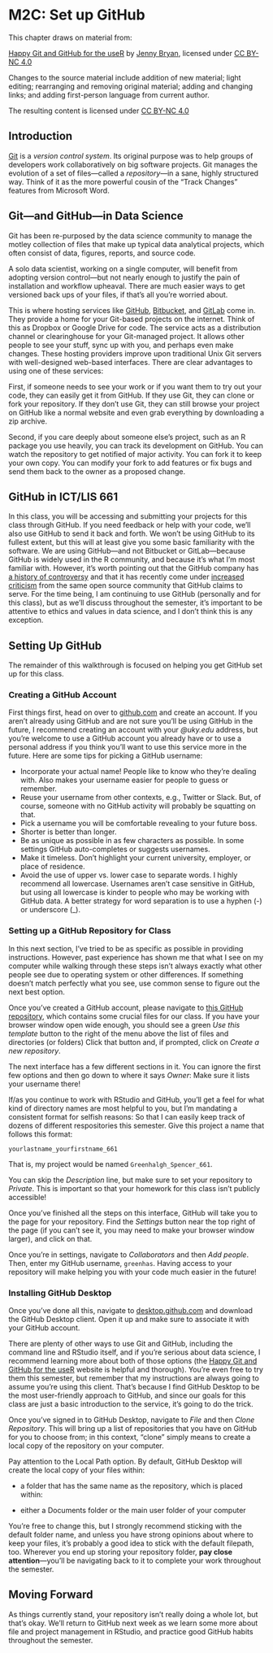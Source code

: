 # M2C: Set up GitHub

This chapter draws on material from:

[Happy Git and GitHub for the useR](https://happygitwithr.com/index.html) by [Jenny Bryan](https://jennybryan.org/), licensed under [CC BY-NC 4.0](http://creativecommons.org/licenses/by-nc/4.0/)

Changes to the source material include addition of new material; light editing; rearranging and removing original material; adding and changing links; and adding first-person language from current author.

The resulting content is licensed under [CC BY-NC 4.0](http://creativecommons.org/licenses/by-nc/4.0/)

## Introduction

[Git](https://git-scm.com/) is a *version control system*. Its original purpose was to help groups of developers work collaboratively on big software projects. Git manages the evolution of a set of files—called a *repository*—in a sane, highly structured way. Think of it as the more powerful cousin of the “Track Changes” features from Microsoft Word.

## Git—and GitHub—in Data Science

Git has been re-purposed by the data science community to manage the motley collection of files that make up typical data analytical projects, which often consist of data, figures, reports, and source code.

A solo data scientist, working on a single computer, will benefit from adopting version control—but not nearly enough to justify the pain of installation and workflow upheaval. There are much easier ways to get versioned back ups of your files, if that’s all you’re worried about.

This is where hosting services like [GitHub](https://github.com/), [Bitbucket](https://bitbucket.org), and [GitLab](https://about.gitlab.com/) come in. They provide a home for your Git-based projects on the internet. Think of this as Dropbox or Google Drive for code. The service acts as a distribution channel or clearinghouse for your Git-managed project. It allows other people to see your stuff, sync up with you, and perhaps even make changes. These hosting providers improve upon traditional Unix Git servers with well-designed web-based interfaces. There are clear advantages to using one of these services:

First, if someone needs to see your work or if you want them to try out your code, they can easily get it from GitHub. If they use Git, they can clone or fork your repository. If they don’t use Git, they can still browse your project on GitHub like a normal website and even grab everything by downloading a zip archive.

Second, if you care deeply about someone else’s project, such as an R package you use heavily, you can track its development on GitHub. You can watch the repository to get notified of major activity. You can fork it to keep your own copy. You can modify your fork to add features or fix bugs and send them back to the owner as a proposed change.

## GitHub in ICT/LIS 661

In this class, you will be accessing and submitting your projects for this class through GitHub. If you need feedback or help with your code, we'll also use GitHub to send it back and forth. We won't be using GitHub to its fullest extent, but this will at least give you some basic familiarity with the software. We are using GitHub—and not Bitbucket or GitLab—because GitHub is widely used in the R community, and because it's what I'm most familiar with. However, it's worth pointing out that the GitHub company has [a history of controversy](https://en.wikipedia.org/wiki/GitHub#Controversies) and that it has recently come under [increased criticism](https://sfconservancy.org/blog/2022/jun/30/give-up-github-launch/) from the same open source community that GitHub claims to serve. For the time being, I am continuing to use GitHub (personally and for this class), but as we'll discuss throughout the semester, it's important to be attentive to ethics and values in data science, and I don't think this is any exception.

## Setting Up GitHub

The remainder of this walkthrough is focused on helping you get GitHub set up for this class. 

### Creating a GitHub Account

First things first, head on over to [github.com](https://github.com) and create an account. If you aren't already using GitHub and are not sure you'll be using GitHub in the future, I recommend creating an account with your *@uky.edu* address, but you're welcome to use a GitHub account you already have or to use a personal address if you think you'll want to use this service more in the future. Here are some tips for picking a GitHub username:

* Incorporate your actual name! People like to know who they’re dealing with. Also makes your username easier for people to guess or remember.
* Reuse your username from other contexts, e.g., Twitter or Slack. But, of course, someone with no GitHub activity will probably be squatting on that.
* Pick a username you will be comfortable revealing to your future boss.
* Shorter is better than longer.
* Be as unique as possible in as few characters as possible. In some settings GitHub auto-completes or suggests usernames.
* Make it timeless. Don’t highlight your current university, employer, or place of residence.
* Avoid the use of upper vs. lower case to separate words. I highly recommend all lowercase. Usernames aren't case sensitive in GitHub, but using all lowercase is kinder to people who may be working with GitHub data. A better strategy for word separation is to use a hyphen (-) or underscore (_).

### Setting up a GitHub Repository for Class

In this next section, I've tried to be as specific as possible in providing instructions. However, past experience has shown me that what I see on my computer while walking through these steps isn't always exactly what other people see due to operating system or other differences. If something doesn't match perfectly what you see, use common sense to figure out the next best option.

Once you've created a GitHub account, please navigate to [this GitHub repository](https://github.com/greenhas/ICT_LIS_661_2023_Fall), which contains some crucial files for our class. If you have your browser window open wide enough, you should see a green *Use this template* button to the right of the menu above the list of files and directories (or folders) Click that button and, if prompted, click on *Create a new repository*. 

The next interface has a few different sections in it. You can ignore the first few options and then go down to where it says *Owner*: Make sure it lists your username there! 

If/as you continue to work with RStudio and GitHub, you'll get a feel for what kind of directory names are most helpful to you, but I'm mandating a consistent format for selfish reasons: So that I can easily keep track of dozens of different respositories this semester. Give this project a name that follows this format:

`yourlastname_yourfirstname_661`

That is, my project would be named `Greenhalgh_Spencer_661`.

You can skip the *Description* line, but make sure to set your repository to *Private*. This is important so that your homework for this class isn't publicly accessible!

Once you've finished all the steps on this interface, GitHub will take you to the page for your repository. Find the *Settings* button near the top right of the page (if you can't see it, you may need to make your browser window larger), and click on that.

Once you're in settings, navigate to *Collaborators* and then *Add people*. Then, enter my GitHub username, `greenhas`. Having access to your repository will make helping you with your code much easier in the future!

### Installing GitHub Desktop

Once you've done all this, navigate to [desktop.github.com](https://desktop.github.com) and download the GitHub Desktop client. Open it up and make sure to associate it with your GitHub account.

There are plenty of other ways to use Git and GitHub, including the command line and RStudio itself, and if you're serious about data science, I recommend learning more about both of those options (the [Happy Git and GitHub for the useR](https://happygitwithr.com/index.html) website is helpful and thorough). You're even free to try them this semester, but remember that my instructions are always going to assume you're using this client. That's because I find GitHub Desktop to be the most user-friendly approach to GitHub, and since our goals for this class are just a basic introduction to the service, it's going to do the trick.

Once you've signed in to GitHub Desktop, navigate to *File* and then *Clone Repository*. This will bring up a list of repositories that you have on GitHub for you to choose from; in this context, "clone" simply means to create a local copy of the repository on your computer. 

Pay attention to the Local Path option. By default, GitHub Desktop will create the local copy of your files within:

* a folder that has the same name as the repository, which is placed within:

* either a Documents folder or the main user folder of your computer

You're free to change this, but I strongly recommend sticking with the default folder name, and unless you have strong opinions about where to keep your files, it's probably a good idea to stick with the default filepath, too. Wherever you end up storing your repository folder, **pay close attention**—you'll be navigating back to it to complete your work throughout the semester.

## Moving Forward

As things currently stand, your repository isn't really doing a whole lot, but that's okay. We'll return to GitHub next week as we learn some more about file and project management in RStudio, and practice good GitHub habits throughout the semester.